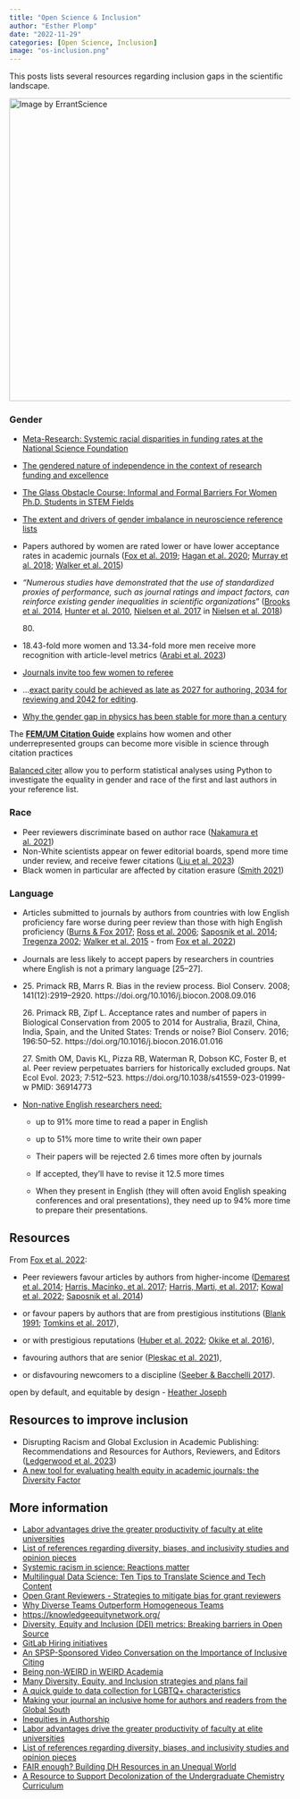 ```yaml
---
title: "Open Science & Inclusion"
author: "Esther Plomp"
date: "2022-11-29"
categories: [Open Science, Inclusion]
image: "os-inclusion.png"
---
```


This posts lists several resources regarding inclusion gaps in the scientific landscape.

[![Image by ErrantScience](images/inclusive-piechart-01.jpeg){fig-alt="Rainbow pie chard with the title: Who can working in scienceA Pie Chart. The rainbow legend says: Everyone" width="542"}](https://mas.to/@errantscience/110497357181881613)

### Gender

-   [Meta-Research: Systemic racial disparities in funding rates at the National Science Foundation](https://doi.org/10.7554/eLife.83071)

-   [The gendered nature of independence in the context of research funding and excellence](https://doi.org/10.1007/s43545-022-00563-w)

-   [The Glass Obstacle Course: Informal and Formal Barriers For Women Ph.D. Students in STEM Fields](https://genderandset.open.ac.uk/index.php/genderandset/article/view/205)

-   [The extent and drivers of gender imbalance in neuroscience reference lists](https://doi.org/10.1038/s41593-020-0658-y)

-   Papers authored by women are rated lower or have lower acceptance rates in academic journals ([Fox et al. 2019](https://doi.org/10.1002/ece3.4993); [Hagan et al. 2020](https://doi.org/10.1128/mBio.01680-20); [Murray et al. 2018](https://doi.org/10.1101/400515); [Walker et al. 2015](https://doi.org/10.12688/f1000research.6012.2))

-   *"Numerous studies have demonstrated that the use of standardized proxies of performance, such as journal ratings and impact factors, can reinforce existing gender inequalities in scientific organizations*" ([Brooks et al. 2014](https://doi.org/10.1016/j.respol.2013.12.005), [Hunter et al. 2010](https://doi.org/10.1177/0306312709358472), [Nielsen et al. 2017](https://doi.org/10.1080/03075079.2015.1075197) in [Nielsen et al. 2018](https://doi.org/10.1038/s41562-018-0433-1))

    80\.

-   18.43-fold more women and 13.34-fold more men receive more recognition with article-level metrics ([Arabi et al. 2023](https://doi.org/10.1101/2023.09.07.556750))

-   [Journals invite too few women to referee](https://doi.org/10.1038/541455a)

-   ...[exact parity could be achieved as late as 2027 for authoring, 2034 for reviewing and 2042 for editing](http://dx.doi.org/10.7554/eLife.21718).

-   [Why the gender gap in physics has been stable for more than a century](https://phys.org/news/2024-09-gender-gap-physics-stable-century.html)

The [**FEM/UM Citation Guide**](https://urldefense.com/v3/__https:/athenasangels.nl/index.php?option=com_acym&ctrl=fronturl&task=click&urlid=488&userid=2191&mailid=92__;!!PAKc-5URQlI!-Z7wHi2Bk7Ca7fpj2Q2ZB-t3G1A2LFDUKD1wHCFd4EF_emK8FnrWZYb9H3PeYVn4Q9NFCBXqqhTQmsnIrRoEsg$) explains how women and other underrepresented groups can become more visible in science through citation practices

[Balanced citer](https://github.com/mb3152/balanced_citer) allow you to perform statistical analyses using Python to investigate the equality in gender and race of the first and last authors in your reference list.

### Race

-   Peer reviewers discriminate based on author race ([Nakamura et al. 2021](https://doi.org/10.7554/eLife.71368))
-   Non-White scientists appear on fewer editorial boards, spend more time under review, and receive fewer citations ([Liu et al. 2023](https://doi.org/10.1073/pnas.2215324120))
-   Black women in particular are affected by citation erasure ([Smith 2021](https://doi.org/10.14506/ca37.2.05))

### Language

-   Articles submitted to journals by authors from countries with low English proficiency fare worse during peer review than those with high English proficiency ([Burns & Fox 2017](https://doi.org/10.1007/s11192-017-2517-5); [Ross et al. 2006](https://doi.org/10.1001/jama.295.14.1675); [Saposnik et al. 2014](https://doi.org/10.1161/STROKEAHA.114.005413); [Tregenza 2002](https://doi.org/10.1016/S0169-5347(02)02545-4); [Walker et al. 2015](https://doi.org/10.12688/f1000research.6012.2) - from [Fox et al. 2022](https://doi.org/10.1111/1365-2435.14259){style="font-size: 11pt;"})

-   Journals are less likely to accept papers by researchers in countries where English is not a primary language \[25--27\].

-   25\. Primack RB, Marrs R. Bias in the review process. Biol Conserv. 2008; 141(12):2919--2920. https://doi.org/10.1016/j.biocon.2008.09.016

    26\. Primack RB, Zipf L. Acceptance rates and number of papers in Biological Conservation from 2005 to 2014 for Australia, Brazil, China, India, Spain, and the United States: Trends or noise? Biol Conserv. 2016; 196:50--52. https://doi.org/10.1016/j.biocon.2016.01.016

    27\. Smith OM, Davis KL, Pizza RB, Waterman R, Dobson KC, Foster B, et al. Peer review perpetuates barriers for historically excluded groups. Nat Ecol Evol. 2023; 7:512--523. https://doi.org/10.1038/s41559-023-01999-w PMID: 36914773

-   [Non-native English researchers need:](https://theconversation.com/non-native-english-speaking-scientists-work-much-harder-just-to-keep-up-global-research-reveals-208750)

    -   up to 91% more time to read a paper in English

    -   up to 51% more time to write their own paper

    -   Their papers will be rejected 2.6 times more often by journals

    -   If accepted, they'll have to revise it 12.5 more times

    -   When they present in English (they will often avoid English speaking conferences and oral presentations), they need up to 94% more time to prepare their presentations.

## Resources

From [Fox et al. 2022](https://doi.org/10.1111/1365-2435.14259):

-   Peer reviewers favour articles by authors from higher-income ([Demarest et al. 2014](https://doi.%20org/10.1007/s1119%202-014-%201354-%20z); [Harris, Macinko, et al. 2017](https://doi.org/10.1186/s12992-017-0304-y); [Harris, Marti, et al. 2017](https://doi.org/10.1377/hlthaff.2017.0773); [Kowal et al. 2022](https://doi.org/10.1007/s11192-021-04176-7); [Saposnik et al. 2014](https://doi.org/10.1161/STROKEAHA.114.005413))

-   or favour papers by authors that are from prestigious institutions ([Blank 1991](https://www.jstor.org/stable/2006906); [Tomkins et al. 2017](https://doi.org/10.1073/pnas.1707323114)),

-   or with prestigious reputations ([Huber et al. 2022](https://doi.org/10.1073/pnas.2205779119); [Okike et al. 2016](https://doi.org/10.1001/jama.2016.11014)),

-   favouring authors that are senior ([Pleskac et al. 2021](https://doi.org/10.31234/osf.io/q2tkw)),

-   or disfavouring newcomers to a discipline ([Seeber & Bacchelli 2017](https://doi.org/10.1007/s11192-017-2264-7)).

::: callout-note
open by default, and equitable by design - [Heather Joseph](https://council.science/current/blog/open-science-round-up-september-2023/)
:::

## Resources to improve inclusion

-   Disrupting Racism and Global Exclusion in Academic Publishing: Recommendations and Resources for Authors, Reviewers, and Editors ([Ledgerwood et al. 2023](https://osf.io/preprints/psyarxiv/whc76))
-   [A new tool for evaluating health equity in academic journals; the Diversity Factor](https://doi.org/10.1371/journal.pgph.0002252)

## More information

-   [Labor advantages drive the greater productivity of faculty at elite universities](https://doi.org/10.1126/sciadv.abq7056)
-   [List of references regarding diversity, biases, and inclusivity studies and opinion pieces](https://www.winrepo.org/publications/)
-   [Systemic racism in science: Reactions matter](https://www.science.org/doi/10.1126/science.adj7675)
-   [Multilingual Data Science: Ten Tips to Translate Science and Tech Content](http://datasciencebydesign.org/blog/multilingual-data-science)
-   [Open Grant Reviewers - Strategies to mitigate bias for grant reviewers](https://www.youtube.com/watch?v=F54MgC76XwM&list=PLnH7HkBJWcSs56Fpiu2Q61RdGV8K7Us6m&index=4)
-   [Why Diverse Teams Outperform Homogeneous Teams](https://neuroleadership.com/your-brain-at-work/why-diverse-teams-outperform-homogeneous-teams/)\
-   <https://knowledgeequitynetwork.org/>
-   [Diversity, Equity and Inclusion (DEI) metrics: Breaking barriers in Open Source](https://opensource.net/dei-open-source-metrics/)
-   [GitLab Hiring initiatives](https://handbook.gitlab.com/handbook/company/culture/inclusion/talent-acquisition-initiatives/#hiring-initiatives)
-   [An SPSP-Sponsored Video Conversation on the Importance of Inclusive Citing](https://www.youtube.com/watch?v=hK11TJVac8Q)
-   [Being non-WEIRD in WEIRD Academia](https://www.bps.org.uk/psychologist/being-non-weird-weird-academia)
-   [Many Diversity, Equity, and Inclusion strategies and plans fail](https://www.practicaldiversity.org/2024/03/30/many-diversity-equity-and-inclusion-strategies-and-plans-fail/)
-   [A quick guide to data collection for LGBTQ+ characteristics](https://doi.org/10.6084/m9.figshare.24633756.v1)
-   [Making your journal an inclusive home for authors and readers from the Global South](https://www.springernature.com/gp/researchers/the-source/blog/blogposts-for-editors/making-your-journal-an-inclusive-home-for-authors/26887968)
-   [Inequities in Authorship](https://osc.universityofcalifornia.edu/scholarly-publishing/diversity-equity-and-inclusion-in-scholarly-communication/authorship/)
-   [Labor advantages drive the greater productivity of faculty at elite universities](https://doi.org/10.1126/sciadv.abq7056)
-   [List of references regarding diversity, biases, and inclusivity studies and opinion pieces](https://www.winrepo.org/publications/)
-   [FAIR enough? Building DH Resources in an Unequal World](https://lisa.gerda-henkel-stiftung.de/fair_enough_building_dh_resources_in_an_unequal_world?nav_id=9351)
-   [A Resource to Support Decolonization of the Undergraduate Chemistry Curriculum](https://doi.org/10.26434/chemrxiv-2022-t3srw-v3)
